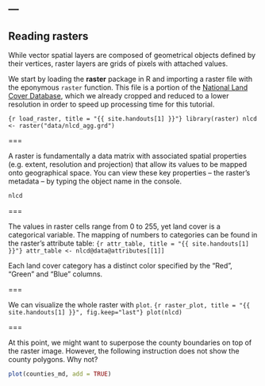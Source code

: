 ---
---

## Reading rasters

While vector spatial layers are composed of geometrical objects defined by their vertices, raster layers are grids of pixels with attached values. 

We start by loading the **raster** package in R and importing a raster file with the eponymous `raster` function. This file is a portion of the [National Land Cover Database](http://www.mrlc.gov/nlcd2011.php), which we already cropped and reduced to a lower resolution in order to speed up processing time for this tutorial.

```{r load_raster, title = "{{ site.handouts[1] }}"}
library(raster)
nlcd <- raster("data/nlcd_agg.grd")
```

===

A raster is fundamentally a data matrix with associated spatial properties (e.g. extent, resolution and projection) that allow its values to be mapped onto geographical space. You can view these key properties -- the raster's metadata -- by typing the object name in the console.

```r
nlcd
```

===

The values in raster cells range from 0 to 255, yet land cover is a categorical variable. The mapping of numbers to categories can be found in the raster's attribute table:
```{r attr_table, title = "{{ site.handouts[1] }}"}
attr_table <- nlcd@data@attributes[[1]]
```

Each land cover category has a distinct color specified by the "Red", "Green" and "Blue" columns. 

===

We can visualize the whole raster with `plot`.
```{r raster_plot, title = "{{ site.handouts[1] }}", fig.keep="last"}
plot(nlcd)
```

===

At this point, we might want to superpose the county boundaries on top of the raster image. However, the following instruction does not show the county polygons. Why not?
```r
plot(counties_md, add = TRUE)
```

